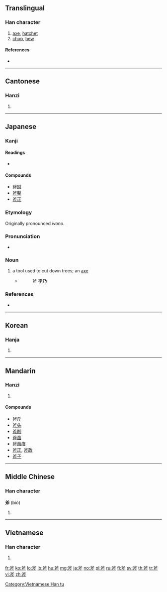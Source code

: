 ==Translingual==

===Han character===
{{Han char|rn=69|rad=斤|as=04|sn=8|four=80221|canj=CKHML|ids=⿱父斤}}

# [[axe]], [[hatchet]]
# [[chop]], [[hew]]

====References====
* {{Han ref|kx=0479.080|dkj=13539|dj=0838.040|hdz=32023.100|uh=65A7|ud=26023|bh=A9F2|bd=43506}}

----

==Cantonese==

===Hanzi===
{{yue-hanzi|jyut=[[fu2]]|y=fu2}}

# {{defn|lang=yue|sort=斤04}}

----

==Japanese==

===Kanji===
{{ja-kanji|grade=|rs=斤04}}

====Readings====
* {{ja-readings|on=[[ふ]] (fu)|kun=[[おの]] (ono)}}

====Compounds====
* [[斧鉞]]
* [[斧鑿]]
* [[斧正]]

===Etymology===
Originally pronounced ''wono''.

===Pronunciation===
* {{IPA|/ono/|lang=ja}}

===Noun===
{{ja-noun|おの|hhira=をの}}

# a tool used to cut down trees; an [[axe]]
#* {{RQ:Konkōmyō Saishōōkyō Ongi|9 (back)}}
#*: 斧 '''乎乃'''

===References===
* {{R:Konkōmyō Saishōōkyō Ongi}}

----

==Korean==

===Hanja===
{{ko-hanja|hangeul=부|eumhun=|rv=bu|mr=pu|y=pwu}}

# {{defn|lang=ko|sort=斤04}}

----

==Mandarin==

===Hanzi===
{{cmn-hanzi|pin=[[fǔ]] ([[fu3]])|wg=fu<sup>3</sup>}}

# {{defn|lang=cmn|sort=斤04}}

====Compounds====
* [[斧斤]]
* [[斧头]]
* [[斧削]]
* [[斧凿]]
* [[斧凿痕]]
* [[斧正]], [[斧政]]
* [[斧子]]

----

==Middle Chinese==

===Han character===
'''斧''' (biǒ)

# {{defn|lang=ltc|sort=斤04}}

----

==Vietnamese==

===Han character===
{{vi-readings|rs=斤04|hanviet=[[búa]], [[buá]], [[phủ]]}}

# {{defn|lang=vi|sort=斤04}}

[[Category:Vietnamese Han tu]]

[[fr:斧]]
[[ko:斧]]
[[lo:斧]]
[[lb:斧]]
[[hu:斧]]
[[mg:斧]]
[[ja:斧]]
[[no:斧]]
[[pl:斧]]
[[ru:斧]]
[[fi:斧]]
[[sv:斧]]
[[th:斧]]
[[tr:斧]]
[[vi:斧]]
[[zh:斧]]